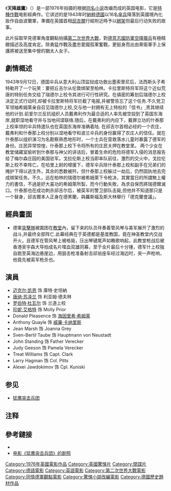 {{noteTA
|T=zh-cn:猛鹰突击兵团 (电影); zh-sg:猛鹰突击兵团 (电影); zh-hk:納粹16死士 (電影); zh-mo:猛鷹突擊兵團 (電影); zh-tw:天降雄鷹 (電影); 
|G1=Show
|1=zh-cn:猛鹰突击兵团; zh-sg:猛鹰突击兵团; zh-hk:納粹16死士; zh-mo:猛鷹突擊兵團; zh-tw:天降雄鷹;
|2=zh-cn:德国国防军;zh-sg:德国国防军;zh-tw:德意志國防軍;zh-hk:德國國防軍;zh-mo:德國國防軍;
 }}
{{Otheruses|subject=《猛鹰突击兵团》这部电影|other=原著小说|猛鹰突击兵团}}
{{Infobox_Film
|  name           = 天降雄鷹
| original_name = The Eagle Has Landed
| tw_name = 天降雄鷹
| hk_name = 納粹16死士
| cn_name = 猛鹰突击兵团
|  image          = The Eagle Has Landed poster.JPG
|  director       = [[尊·史德治|尊·史德治]]
|  writer         = [[猛鹰突击兵团|原著]]：[[傑克·希金斯|傑克·希金斯]]<br />[[汤姆·曼凯维奇|汤姆·曼凯维奇]]
|  starring       = [[米高·肯恩|米高·肯恩]]<br />[[唐納·蘇澤蘭|唐納·蘇澤蘭]]<br />[[勞勃·杜瓦|勞勃·杜瓦]]<br />[[珍妮·艾格特|珍妮·艾格特]]<br />[[唐纳德·普莱森斯|唐纳德·普莱森斯]]<br />[[安东尼·奎尔|安东尼·奎尔]]<br />[[拉里·霍格曼|拉里·霍格曼]]<br />[[崔特·威廉姆斯|崔特·威廉姆斯]] 
|  producer       = David Niven Jr<br />Jack Wiener
|  distributor    = ITC Entertainment
|  released       = 1976年 
|  runtime        = 135 分鐘 (英國)<br />123 分鐘 (美國)<br />145 分鐘 (25 fps PAL)(扩展的R2 DVD版本)
|  language = [[英語|英語]]
|  budget         = 6百萬[[美元|美元]]<ref name="sturges">Lovell, Glenn. ''Escape Artist: The Life and Films of John Sturges''. University of Wisconsin Press, 2008, pp. 284–288.</ref>
|  imdb_id        = 0074452 |
}}
《'''天降雄鷹'''》（{{lang-en|The Eagle Has Landed}}）是一部1976年拍摄的根据[[猛鹰突击兵团|同名小说]]改编而成的英国电影，它是[[特种部队|特種作戰]]电影經典作。它讲述的是1943年时[[納粹德國|納粹德國]]以16名[[傘兵|傘兵]]降落到英國境內化妝作自由波蘭軍，準備在英國首相[[邱吉爾|邱吉爾]]行經附近時予以[[綁架|綁架]]但最后行动失败的故事。

此片採取罕見德軍角度觀點拍攝[[第二次世界大戰|第二次世界大戰]]，對[[德意志國防軍|德意志國防軍]][[空降獵兵|空降獵兵]]有極精緻描述及高度肯定。除勇猛作戰及盡忠愛國孤軍奮戰，更挺身而出由黨衛軍手上保護將被送至集中營的猶太人女子。

== 劇情概述 ==
1943年9月12日，德国伞兵从意大利山顶监狱成功救出墨索里尼后，法西斯头子希特勒开了一个玩笑：要把丘吉尔从伦敦绑架至柏林。卡拉里斯特将军将这个近似荒唐的特别任务交给了瑞德尔上校令其进行可行性研究。在缜密的筹划后瑞德尔上校决定正式行动时,却被卡拉里斯特将军拦截了电报,并被警告忘了这个任务.不久党卫军领袖希姆莱亲自召见瑞德尔上校,交与他一封拥有无上特权的「信书」,责其继续他的计划.前爱尔兰反抗组织人员戴弗利作为最合适的人率先被空投到了英国东海岸,就职湿地看守并与当地间谍联络.随后，在戴弗利的内应下，戴罪立功的什泰那上校率领的伞兵特遣队也在英国东海岸准确着陆.
在邱吉尔首相必经的一个农庄，戴弗利和什泰那上校分别以湿地看守和波兰伞兵的身份赢得了农庄人的信任。就在什泰那以组织演习为名勘察熟悉地形时，一个士兵在营救落水儿童时暴露了德军的身份。庄民异常惊惶，什泰那上校下令将所有的庄民关押在教堂里。
两个少女在教堂储藏室偷听到什泰那与神父的讲话后，冒着生命的危险将德军入侵的消息报告给了梅尔森庄园的美国驻军。戈拉伦斯上校当即率队前往，激烈的交火中，戈拉伦斯上校不幸阵亡。在哈里上尉的增援下，德军伞兵除什泰那上校和副手在兄弟们的掩护下得以逃生外，其余的悉数被歼。但什泰那上校躲过一劫后，仍然固执地去完成绑架任务。不久，远在柏林的瑞德尔被希姆萊下令枪决，其實當日的所謂無上權力的書信，不過是好大喜功的希姆萊所製，而今行動失敗，為求自保而將瑞德爾滅口。什泰那也在成功刺杀邱吉尔后，被英军的警卫部队击毙,但他并不知道那只是一个替身，邱吉爾本人正身在德黑蘭，與羅斯福及斯大林舉行「德克蘭會議」。

== 經典畫面 ==
* 德軍[[突擊隊|突擊隊]]被圍困在[[教堂|教堂]]內，留下来的队员伴奏着管风琴与美军展开了激烈的战斗,并最终全部阵亡.此幕经典在于英德都是基度教国，竟在神圣教堂内交战开火，且德军在管风琴上被格毙，压出琴键尾声如輓歌响起，此教堂枪战后被香港吴宇森大导拍成名片喋血双雄同幕，至于全片最后十分锺，德军什上校独自跑至英海边悬崖边，用狙击枪准备射击邱翁座车经过海边时，突一声枪响，他竟先被英军枪杀也。

== 演員 ==
* [[迈克尔·凯恩|迈克尔·凯恩]] 饰 庫特·史坦納
* [[唐纳·苏泽兰|唐纳·苏泽兰]] 饰 利亚姆·德夫林
* [[罗伯特·杜瓦尔|罗伯特·杜瓦尔]] 饰 兰道上校
* [[珍妮·艾格特|珍妮·艾格特]] 饰 Molly Prior
* Donald Pleasence 饰 [[海因里希·希姆莱|海因里希·希姆莱]]
* Anthony Quayle 饰 [[威廉·卡纳里斯|威廉·卡纳里斯]]
* Jean Marsh 饰 Joanna Grey
* Sven-Bertil Taube 饰 Hauptmann von Neustadt
* John Standing 饰 Father Verecker
* Judy Geeson 饰 Pamela Verecker
* Treat Williams 饰 Capt. Clark
* Larry Hagman 饰 Col. Pitts
* Alexei Jawdokimov 饰 Cpl. Kuniski

==参见==
*[[猛鹰突击兵团|猛鹰突击兵团]]

==注释==
{{reflist}}

== 參考鏈接 ==
* {{imdb title|id=0074452|title=猛鹰突击兵团}}
* [http://caine-home.narod.ru/70-15/70-15.html 电影《猛鹰突击兵团》的剧照] {{Wayback|url=http://caine-home.narod.ru/70-15/70-15.html |date=20071111083058 }}

{{DEFAULTSORT:Eagle Has Landed, The}}
[[Category:1976年英國電影作品|Category:1976年英國電影作品]]
[[Category:英國驚悚片|Category:英國驚悚片]]
[[Category:間諜片|Category:間諜片]]
[[Category:德語電影|Category:德語電影]]
[[Category:英語電影|Category:英語電影]]
[[Category:第二次世界大戰電影|Category:第二次世界大戰電影]]
[[Category:同情德軍觀點電影|Category:同情德軍觀點電影]]
[[Category:驚悚小說改編電影|Category:驚悚小說改編電影]]
[[Category:德國歷史題材作品|Category:德國歷史題材作品]]